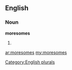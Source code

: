 ==English==

===Noun===
'''moresomes'''

# {{plural of|[[moresome]]}}

[[Category:English plurals]]

[[ar:moresomes]]
[[my:moresomes]]